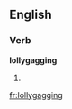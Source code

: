 ==English==

===Verb===
'''lollygagging'''

# {{present participle of|[[lollygag]]}}

[[fr:lollygagging]]